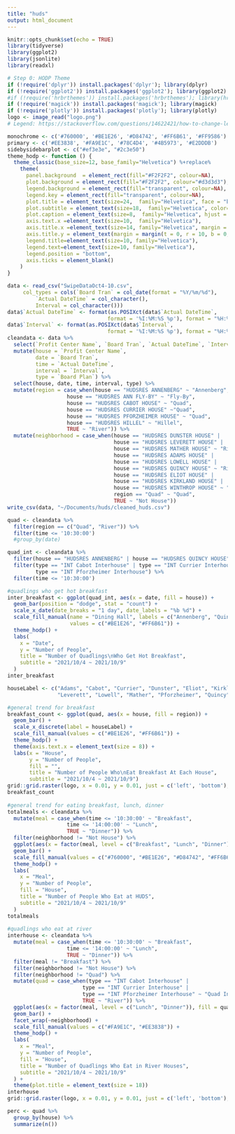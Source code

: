 ```yaml
---
title: "huds"
output: html_document
---
```


```r
knitr::opts_chunk$set(echo = TRUE)
library(tidyverse)
library(ggplot2)
library(jsonlite) 
library(readxl)
```

```r

# Step 0: HODP Theme
if (!require('dplyr')) install.packages('dplyr'); library(dplyr)
if (!require('ggplot2')) install.packages('ggplot2'); library(ggplot2)
#if (!require('hrbrthemes')) install.packages('hrbrthemes'); library(hrbrthemes)
if (!require('magick')) install.packages('magick'); library(magick)
if (!require('plotly')) install.packages('plotly'); library(plotly)
logo <- image_read("logo.png")
# Legend: https://stackoverflow.com/questions/14622421/how-to-change-legend-title-in-ggplot

monochrome <- c('#760000', '#BE1E26', '#D84742', '#FF6B61', '#FF9586')
primary <- c('#EE3838', '#FA9E1C', '#78C4D4', '#4B5973', '#E2DDDB')
sidebysidebarplot <- c("#ef3e3e", "#2c3e50")
theme_hodp <- function () { 
  theme_classic(base_size=12, base_family="Helvetica") %+replace%
    theme(
      panel.background  = element_rect(fill="#F2F2F2", colour=NA),
      plot.background = element_rect(fill="#F2F2F2", colour="#d3d3d3"),
      legend.background = element_rect(fill="transparent", colour=NA),
      legend.key = element_rect(fill="transparent", colour=NA),
      plot.title = element_text(size=24,  family="Helvetica", face = "bold", margin = margin(t = 0, r = 0, b = 10, l = 0)),
      plot.subtitle = element_text(size=18,  family="Helvetica", color="#717171", face = "italic", margin = margin(t = 0, r = 0, b = 10, l = 0)),
      plot.caption = element_text(size=8,  family="Helvetica", hjust = 1),
      axis.text.x =element_text(size=10,  family="Helvetica"),
      axis.title.x =element_text(size=14, family="Helvetica", margin = margin(t = 10, r = 0, b = 0, l = 0), face = "bold"),
      axis.title.y = element_text(margin = margin(t = 0, r = 10, b = 0, l = 0), size=14, family="Helvetica", angle=90, face ='bold'),
      legend.title=element_text(size=10, family="Helvetica"), 
      legend.text=element_text(size=10, family="Helvetica"),
      legend.position = "bottom",
      axis.ticks = element_blank()
    )
}

```

```r

data <- read_csv("SwipeDataOct4-10.csv", 
     col_types = cols(`Board Tran` = col_date(format = "%Y/%m/%d"), 
         `Actual DateTime` = col_character(), 
         Interval = col_character()))
data$`Actual DateTime` <- format(as.POSIXct(data$`Actual DateTime`, 
                                format = '%I:%M:%S %p'), format = "%H:%M:%S")
data$`Interval` <- format(as.POSIXct(data$`Interval`, 
                                format = '%I:%M:%S %p'), format = "%H:%M:%S")
cleandata <- data %>% 
  select(`Profit Center Name`, `Board Tran`, `Actual DateTime`, `Interval`, `Board Plan`) %>% 
  mutate(house = `Profit Center Name`,
         date = `Board Tran`,
         time = `Actual DateTime`,
         interval = `Interval`,
         type = `Board Plan`) %>% 
  select(house, date, time, interval, type) %>% 
  mutate(region = case_when(house == "HUDSRES ANNENBERG" ~ "Annenberg",
                   house == "HUDSRES ANN FLY-BY" ~ "Fly-By",
                   house == "HUDSRES CABOT HOUSE" ~ "Quad",
                   house == "HUDSRES CURRIER HOUSE" ~"Quad",
                   house == "HUDSRES PFORZHEIMER HOUSE" ~ "Quad",
                   house == "HUDSRES HILLEL" ~ "Hillel",
                   TRUE ~ "River")) %>% 
  mutate(neighborhood = case_when(house == "HUDSRES DUNSTER HOUSE" |
                                  house == "HUDSRES LEVERETT HOUSE" |
                                  house == "HUDSRES MATHER HOUSE" ~ "River East",
                                  house == "HUDSRES ADAMS HOUSE" |
                                  house == "HUDSRES LOWELL HOUSE" |
                                  house == "HUDSRES QUINCY HOUSE" ~ "River Central",
                                  house == "HUDSRES ELIOT HOUSE" |
                                  house == "HUDSRES KIRKLAND HOUSE" |
                                  house == "HUDSRES WINTHROP HOUSE" ~ "River West",
                                  region == "Quad" ~ "Quad",
                                  TRUE ~ "Not House"))
write_csv(data, "~/Documents/huds/cleaned_huds.csv")

quad <- cleandata %>% 
  filter(region == c("Quad", "River")) %>% 
  filter(time <= '10:30:00') 
  #group_by(date) 

quad_int <- cleandata %>% 
  filter(house == "HUDSRES ANNENBERG" | house == "HUDSRES QUINCY HOUSE") %>% 
  filter(type == "INT Cabot Interhouse" | type == "INT Currier Interhouse" |
         type == "INT Pforzheimer Interhouse") %>% 
  filter(time <= '10:30:00') 

#quadlings who get hot breakfast
inter_breakfast <- ggplot(quad_int, aes(x = date, fill = house)) +
  geom_bar(position = "dodge", stat = "count") +
  scale_x_date(date_breaks = "1 day", date_labels = "%b %d") +
  scale_fill_manual(name = "Dining Hall", labels = c("Annenberg", "Quincy"), 
                    values = c("#BE1E26", "#FF6B61")) +
  theme_hodp() +
  labs(
    x = "Date",
    y = "Number of People",
    title = "Number of Quadlings\nWho Get Hot Breakfast",
    subtitle = "2021/10/4 ~ 2021/10/9"
  )
inter_breakfast

houseLabel <- c("Adams", "Cabot", "Currier", "Dunster", "Eliot", "Kirkland",
                "Leverett", "Lowell", "Mather", "Pforzheimer", "Quincy", "Winthrop")

#general trend for breakfast
breakfast_count <- ggplot(quad, aes(x = house, fill = region)) +
  geom_bar() +
  scale_x_discrete(label = houseLabel) +
  scale_fill_manual(values = c("#BE1E26", "#FF6B61")) +
  theme_hodp() +
  theme(axis.text.x = element_text(size = 8)) +
  labs(x = "House",
       y = "Number of People",
       fill = "",
       title = "Number of People Who\nEat Breakfast At Each House",
       subtitle = "2021/10/4 ~ 2021/10/9")
grid::grid.raster(logo, x = 0.01, y = 0.01, just = c('left', 'bottom'), width = unit(2, 'cm'))
breakfast_count
  
#general trend for eating breakfast, lunch, dinner
totalmeals <- cleandata %>% 
  mutate(meal = case_when(time <= '10:30:00' ~ "Breakfast",
                   time <= '14:00:00' ~ "Lunch",
                   TRUE ~ "Dinner")) %>% 
  filter(neighborhood != "Not House") %>% 
  ggplot(aes(x = factor(meal, level = c("Breakfast", "Lunch", "Dinner")), fill = neighborhood)) +
  geom_bar() +
  scale_fill_manual(values = c("#760000", "#BE1E26", "#D84742", "#FF6B61")) +
  theme_hodp() +
  labs(
    x = "Meal",
    y = "Number of People",
    fill = "House",
    title = "Number of People Who Eat at HUDS",
    subtitle = "2021/10/4 ~ 2021/10/9"
  )
totalmeals
  
#quadlings who eat at river
interhouse <- cleandata %>% 
  mutate(meal = case_when(time <= '10:30:00' ~ "Breakfast",
                   time <= '14:00:00' ~ "Lunch",
                   TRUE ~ "Dinner")) %>% 
  filter(meal != "Breakfast") %>% 
  filter(neighborhood != "Not House") %>% 
  filter(neighborhood != "Quad") %>% 
  mutate(quad = case_when(type == "INT Cabot Interhouse" | 
                        type == "INT Currier Interhouse" |
                        type == "INT Pforzheimer Interhouse" ~ "Quad Interhouse",
                        TRUE ~ "River")) %>% 
  ggplot(aes(x = factor(meal, level = c("Lunch", "Dinner")), fill = quad)) +
  geom_bar() +
  facet_wrap(~neighborhood) +
  scale_fill_manual(values = c("#FA9E1C", "#EE3838")) +
  theme_hodp() +
  labs(
    x = "Meal",
    y = "Number of People",
    fill = "House",
    title = "Number of Quadlings Who Eat in River Houses",
    subtitle = "2021/10/4 ~ 2021/10/9"
  ) +
  theme(plot.title = element_text(size = 18))
interhouse
grid::grid.raster(logo, x = 0.01, y = 0.01, just = c('left', 'bottom'), width = unit(2, 'cm'))

perc <- quad %>% 
  group_by(house) %>% 
  summarize(n())
    
```

